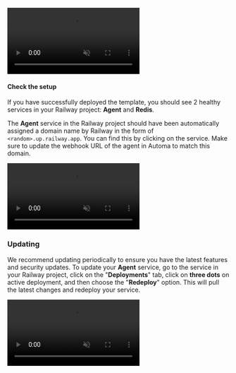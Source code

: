 <video
  autoPlay
  muted
  loop
  playsInline
  className="mx-auto rounded-xl"
  src="/videos/self-hosting/railway-agent-deploy.mp4"
/>

#### Check the setup

If you have successfully deployed the template, you should see 2 healthy services in your Railway project: **Agent** and **Redis**.

The **Agent** service in the Railway project should have been automatically assigned a domain name by Railway in the form of `<random>.up.railway.app`. You can find this by clicking on the service. Make sure to update the webhook URL of the agent in Automa to match this domain.

<video
  autoPlay
  muted
  loop
  playsInline
  className="mx-auto w-3/4 rounded-xl"
  src="/videos/self-hosting/railway-agent-domain.mp4"
/>

### Updating

We recommend updating periodically to ensure you have the latest features and security updates. To update your **Agent** service, go to the service in your Railway project, click on the "**Deployments**" tab, click on **three dots** on active deployment, and then choose the "**Redeploy**" option. This will pull the latest changes and redeploy your service.

<video
  autoPlay
  muted
  loop
  playsInline
  className="mx-auto rounded-xl"
  src="/videos/self-hosting/railway-agent-redeploy.mp4"
/>
